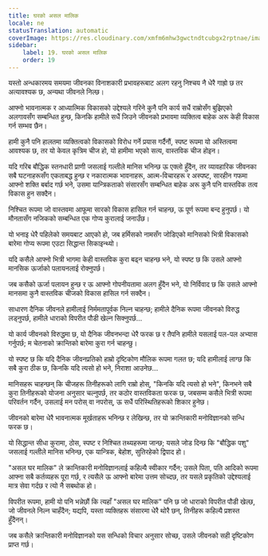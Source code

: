 ```yaml
---
title: घरको असल मालिक
locale: ne
statusTranslation: automatic
coverImage: https://res.cloudinary.com/xmfm6mhw3gwctndtcubgx2rptnae/image/upload/v1740468922/small_cover_tratado_de_psicologia_revolucionaria_a4c0dca4e0.webp
sidebar:
    label: 19. घरको असल मालिक
    order: 19
---
```

यस्तो अन्धकारमय समयमा जीवनका विनाशकारी प्रभावहरूबाट अलग रहनु निश्चय नै धेरै गाह्रो छ तर अत्यावश्यक छ, अन्यथा जीवनले निल्छ।

आफ्नो भावनात्मक र आध्यात्मिक विकासको उद्देश्यले गरिने कुनै पनि कार्य सधैं राम्रोसँग बुझिएको अलगावसँग सम्बन्धित हुन्छ, किनकि हामीले सधैं जिउने जीवनको प्रभावमा व्यक्तित्व बाहेक अरू केही विकास गर्न सम्भव छैन।

हामी कुनै पनि हालतमा व्यक्तित्वको विकासको विरोध गर्ने प्रयास गर्दैनौं, स्पष्ट रूपमा यो अस्तित्वमा आवश्यक छ, तर यो केवल कृत्रिम चीज हो, यो हामीमा भएको सत्य, वास्तविक चीज होइन।

यदि गरिब बौद्धिक स्तनधारी प्राणी जसलाई गल्तीले मानिस भनिन्छ ऊ एक्लो हुँदैन, तर व्यावहारिक जीवनका सबै घटनाहरूसँग एकताबद्ध हुन्छ र नकारात्मक भावनाहरू, आत्म-विचारहरू र अस्पष्ट, सारहीन गफमा आफ्नो शक्ति बर्बाद गर्छ भने, उसमा यान्त्रिकताको संसारसँग सम्बन्धित बाहेक अरू कुनै पनि वास्तविक तत्व विकास हुन सक्दैन।

निश्चित रूपमा जो वास्तवमा आफूमा सारको विकास हासिल गर्न चाहन्छ, ऊ पूर्ण रूपमा बन्द हुनुपर्छ। यो मौनतासँग नजिकको सम्बन्धित एक गोप्य कुरालाई जनाउँछ।

यो भनाइ धेरै पहिलेको समयबाट आएको हो, जब हर्मिसको नामसँग जोडिएको मानिसको भित्री विकासको बारेमा गोप्य रूपमा एउटा सिद्धान्त सिकाइन्थ्यो।

यदि कसैले आफ्नो भित्री भागमा केही वास्तविक कुरा बढ्न चाहन्छ भने, यो स्पष्ट छ कि उसले आफ्नो मानसिक ऊर्जाको पलायनलाई रोक्नुपर्छ।

जब कसैको ऊर्जा पलायन हुन्छ र ऊ आफ्नो गोपनीयतामा अलग हुँदैन भने, यो निर्विवाद छ कि उसले आफ्नो मानसमा कुनै वास्तविक चीजको विकास हासिल गर्न सक्दैन।

साधारण दैनिक जीवनले हामीलाई निर्ममतापूर्वक निल्न चाहन्छ; हामीले दैनिक रूपमा जीवनको विरुद्ध लड्नुपर्छ, हामीले धाराको विपरीत पौडी खेल्न सिक्नुपर्छ...

यो कार्य जीवनको विरुद्धमा छ, यो दैनिक जीवनभन्दा धेरै फरक छ र तैपनि हामीले यसलाई पल-पल अभ्यास गर्नुपर्छ; म चेतनाको क्रान्तिको बारेमा कुरा गर्न चाहन्छु।

यो स्पष्ट छ कि यदि दैनिक जीवनप्रतिको हाम्रो दृष्टिकोण मौलिक रूपमा गलत छ; यदि हामीलाई लाग्छ कि सबै कुरा ठीक छ, किनकि यदि त्यसो हो भने, निराशा आउनेछ...

मानिसहरू चाहन्छन् कि चीजहरू तिनीहरूको लागि राम्रो होस्, "किनकि यदि त्यसो हो भने", किनभने सबै कुरा तिनीहरूको योजना अनुसार चल्नुपर्छ, तर कठोर वास्तविकता फरक छ, जबसम्म कसैले भित्री रूपमा परिवर्तन गर्दैन, उसलाई मन परोस् वा नपरोस्, ऊ सधैं परिस्थितिहरूको शिकार हुनेछ।

जीवनको बारेमा धेरै भावनात्मक मूर्खताहरू भनिन्छ र लेखिन्छ, तर यो क्रान्तिकारी मनोविज्ञानको सन्धि फरक छ।

यो सिद्धान्त सीधा कुरामा, ठोस, स्पष्ट र निश्चित तथ्यहरूमा जान्छ; यसले जोड दिन्छ कि "बौद्धिक पशु" जसलाई गल्तीले मानिस भनिन्छ, एक यान्त्रिक, बेहोश, सुतिरहेको द्विपाद हो।

"असल घर मालिक" ले क्रान्तिकारी मनोविज्ञानलाई कहिल्यै स्वीकार गर्दैन; उसले पिता, पति आदिको रूपमा आफ्ना सबै कर्तव्यहरू पूरा गर्छ, र त्यसैले ऊ आफ्नो बारेमा उत्तम सोच्दछ, तर यसले प्रकृतिको उद्देश्यलाई मात्र सेवा गर्दछ र त्यो नै सबथोक हो।

विपरीत रूपमा, हामी यो पनि भन्नेछौं कि त्यहाँ "असल घर मालिक" पनि छ जो धाराको विपरीत पौडी खेल्छ, जो जीवनले निल्न चाहँदैन; यद्यपि, यस्ता व्यक्तिहरू संसारमा धेरै थोरै छन्, तिनीहरू कहिल्यै प्रशस्त हुँदैनन्।

जब कसैले क्रान्तिकारी मनोविज्ञानको यस सन्धिको विचार अनुसार सोच्छ, उसले जीवनको सही दृष्टिकोण प्राप्त गर्छ।

